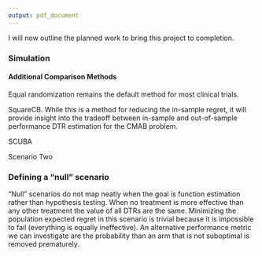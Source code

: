 ```yaml
---
output: pdf_document
---
```



I will now outline the planned work to bring this project to completion.

### Simulation
#### Additional Comparison Methods

Equal randomization remains the default method for most clinical trials.

\cite{foster2018practical} SquareCB. While this is a method for reducing the
in-sample regret, it will provide insight into the tradeoff between in-sample 
and out-of-sample performance DTR estimation for the CMAB problem.

SCUBA \cite{guo2017subgroup}

Scenario Two

### Defining a "null" scenario

"Null" scenarios do not map neatly when the goal is function estimation rather than hypothesis testing. When no treatment is more effective than any other treatment the value of all DTRs are the same. Minimizing the population expected regret in this scenario is trivial because it is impossible to fail (everything is equally ineffective). An alternative performance metric we can investigate are the probability than an arm that is not suboptimal is removed prematurely. 